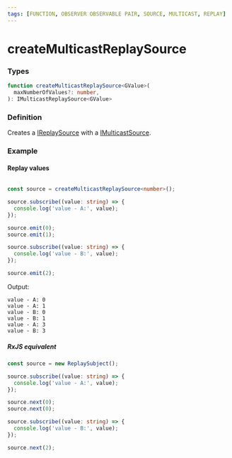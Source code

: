 ```yaml
---
tags: [FUNCTION, OBSERVER OBSERVABLE PAIR, SOURCE, MULTICAST, REPLAY]
---
```


# createMulticastReplaySource

### Types

```ts
function createMulticastReplaySource<GValue>(
  maxNumberOfValues?: number,
): IMulticastReplaySource<GValue>
```

### Definition

Creates a [IReplaySource](/docs/reference/replay-source/)  with a [IMulticastSource](/docs/reference/multicast-source/).

### Example

#### Replay values

```ts

const source = createMulticastReplaySource<number>();

source.subscribe((value: string) => {
  console.log('value - A:', value);
});

source.emit(0);
source.emit(1);

source.subscribe((value: string) => {
  console.log('value - B:', value);
});

source.emit(2);
```

Output:

```text
value - A: 0
value - A: 1
value - B: 0
value - B: 1
value - A: 3
value - B: 3
```

##### RxJS equivalent

```ts
const source = new ReplaySubject();

source.subscribe((value: string) => {
  console.log('value - A:', value);
});

source.next(0);
source.next(0);

source.subscribe((value: string) => {
  console.log('value - B:', value);
});

source.next(2);
```


